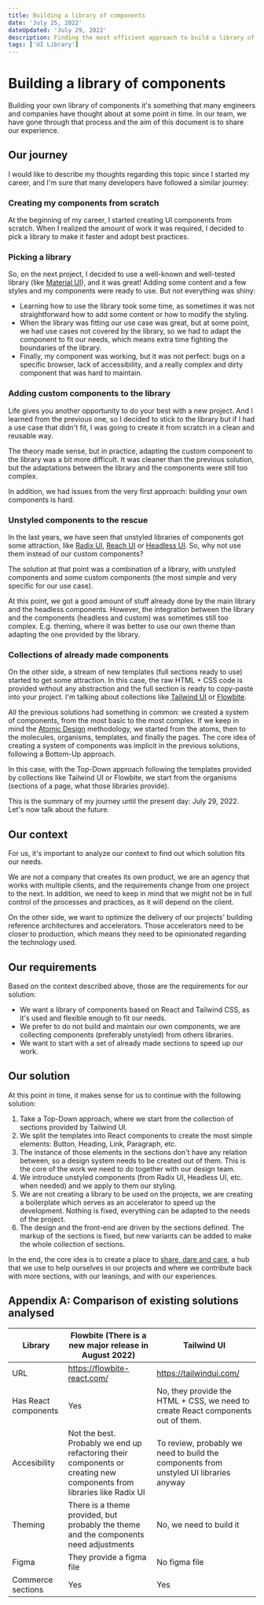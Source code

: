 ```yaml
---
title: Building a library of components
date: 'July 25, 2022'
dateUpdated: 'July 29, 2022'
description: Finding the most efficient approach to build a library of components
tags: ['UI Library']
---
```


# Building a library of components

Building your own library of components it's something that many engineers and companies have thought about at some point in time. In our team, we have gone through that process and the aim of this document is to share our experience.

## Our journey

I would like to describe my thoughts regarding this topic since I started my career, and I'm sure that many developers have followed a similar journey:

### Creating my components from scratch

At the beginning of my career, I started creating UI components from scratch. When I realized the amount of work it was required, I decided to pick a library to make it faster and adopt best practices.

### Picking a library

So, on the next project, I decided to use a well-known and well-tested library (like [Material UI](https://mui.com/)), and it was great! Adding some content and a few styles and my components were ready to use. But not everything was shiny:

- Learning how to use the library took some time, as sometimes it was not straightforward how to add some content or how to modify the styling.
- When the library was fitting our use case was great, but at some point, we had use cases not covered by the library, so we had to adapt the component to fit our needs, which means extra time fighting the boundaries of the library.
- Finally, my component was working, but it was not perfect: bugs on a specific browser, lack of accessibility, and a really complex and dirty component that was hard to maintain.

### Adding custom components to the library

Life gives you another opportunity to do your best with a new project. And I learned from the previous one, so I decided to stick to the library but if I had a use case that didn't fit, I was going to create it from scratch in a clean and reusable way.

The theory made sense, but in practice, adapting the custom component to the library was a bit more difficult. It was cleaner than the previous solution, but the adaptations between the library and the components were still too complex.

In addition, we had issues from the very first approach: building your own components is hard.

### Unstyled components to the rescue

In the last years, we have seen that unstyled libraries of components got some attraction, like [Radix UI](https://www.radix-ui.com/), [Reach UI](https://reach.tech/) or [Headless UI](https://headlessui.com/). So, why not use them instead of our custom components?

The solution at that point was a combination of a library, with unstyled components and some custom components (the most simple and very specific for our use case).

At this point, we got a good amount of stuff already done by the main library and the headless components. However, the integration between the library and the components (headless and custom) was sometimes still too complex. E.g. theming, where it was better to use our own theme than adapting the one provided by the library.

### Collections of already made components

On the other side, a stream of new templates (full sections ready to use) started to get some attraction. In this case, the raw HTML + CSS code is provided without any abstraction and the full section is ready to copy-paste into your project. I'm talking about collections like [Tailwind UI](https://tailwindui.com/) or [Flowbite](https://flowbite.com/).

All the previous solutions had something in common: we created a system of components, from the most basic to the most complex. If we keep in mind the [Atomic Design](https://bradfrost.com/blog/post/atomic-web-design/) methodology, we started from the atoms, then to the molecules, organisms, templates, and finally the pages. The core idea of creating a system of components was implicit in the previous solutions, following a Bottom-Up approach.

In this case, with the Top-Down approach following the templates provided by collections like Tailwind UI or Flowbite, we start from the organisms (sections of a page, what those libraries provide).

This is the summary of my journey until the present day: July 29, 2022. Let's now talk about the future.

## Our context

For us, it's important to analyze our context to find out which solution fits our needs.

We are not a company that creates its own product, we are an agency that works with multiple clients, and the requirements change from one project to the next. In addition, we need to keep in mind that we might not be in full control of the processes and practices, as it will depend on the client.

On the other side, we want to optimize the delivery of our projects' building reference architectures and accelerators. Those accelerators need to be closer to production, which means they need to be opinionated regarding the technology used.

## Our requirements

Based on the context described above, those are the requirements for our solution:

- We want a library of components based on React and Tailwind CSS, as it's used and flexible enough to fit our needs.
- We prefer to do not build and maintain our own components, we are collecting components (preferably unstyled) from others libraries.
- We want to start with a set of already made sections to speed up our work.

## Our solution

At this point in time, it makes sense for us to continue with the following solution:

1. Take a Top-Down approach, where we start from the collection of sections provided by Tailwind UI.
2. We split the templates into React components to create the most simple elements: Button, Heading, Link, Paragraph, etc.
3. The instance of those elements in the sections don't have any relation between, so a design system needs to be created out of them. This is the core of the work we need to do together with our design team.
4. We introduce unstyled components (from Radix UI, Headless UI, etc. when needed) and we apply to them our styling.
5. We are not creating a library to be used on the projects, we are creating a boilerplate which serves as an accelerator to speed up the development. Nothing is fixed, everything can be adapted to the needs of the project.
6. The design and the front-end are driven by the sections defined. The markup of the sections is fixed, but new variants can be added to make the whole collection of sections.

In the end, the core idea is to create a place to [share, dare and care](https://www.valtech.com/career/our-values/), a hub that we use to help ourselves in our projects and where we contribute back with more sections, with our leanings, and with our experiences.

## Appendix A: Comparison of existing solutions analysed

| Library              | Flowbite (There is a new major release in August 2022)                                                                | Tailwind UI                                                                           |
| -------------------- | --------------------------------------------------------------------------------------------------------------------- | ------------------------------------------------------------------------------------- |
| URL                  | https://flowbite-react.com/                                                                                           | https://tailwindui.com/                                                               |
| Has React components | Yes                                                                                                                   | No, they provide the HTML + CSS, we need to create React components out of them.      |
| Accesibility         | Not the best. Probably we end up refactoring their components or creating new components from libraries like Radix UI | To review, probably we need to build the components from unstyled UI libraries anyway |
| Theming              | There is a theme provided, but probably the theme and the components need adjustments                                 | No, we need to build it                                                               |
| Figma                | They provide a figma file                                                                                             | No figma file                                                                         |
| Commerce sections    | Yes                                                                                                                   | Yes                                                                                   |
